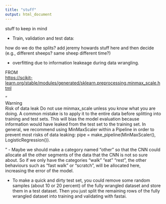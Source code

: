 ```yaml
---
title: "stuff"
output: html_document
---
```


stuff to keep in mind

-   Train, validation and test data:

how do we do the splits? add jeremy howards stuff here and then decide (e.g., different sheeps? same sheep different time?)

-   overfitting due to information leakeage during data wrangling.

FROM\
<https://scikit-learn.org/stable/modules/generated/sklearn.preprocessing.minmax_scale.html>

"\
Warning\
Risk of data leak Do not use minmax_scale unless you know what you are doing. A common mistake is to apply it to the entire data before splitting into training and test sets. This will bias the model evaluation because information would have leaked from the test set to the training set. In general, we recommend using MinMaxScaler within a Pipeline in order to prevent most risks of data leaking: pipe = make_pipeline(MinMaxScaler(), LogisticRegression()).

"
- Maybe we should make a category named "other" so that the CNN could allocate all the other
segments of the data that the CNN is not so sure about. So if we only have the categories "walk" "eat" "rest",
the other behaviours such as "fast walk" or "scratch", will be allocated here, increasing the error of the model. 


- To make a quick and dirty test set, you could remove some random samples (about 10 or 20 percent) of the fully wrangled dataset and store them
in a test dataset. Then you just split the remaining rows of the fully wrangled dataset into training and validating with fastai. 



